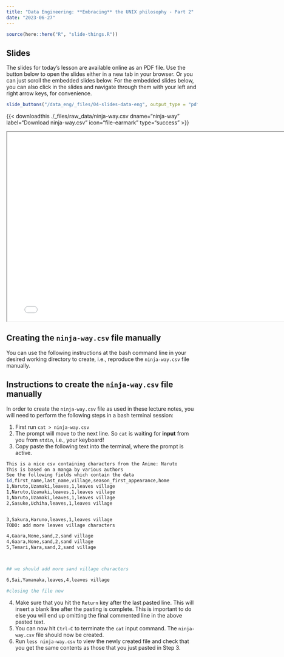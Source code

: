 ```yaml
---
title: "Data Engineering: **Embracing** the UNIX philosophy - Part 2"
date: "2023-06-27"
---
```


```r
source(here::here("R", "slide-things.R"))
```

## Slides

The slides for today's lesson are available online as an PDF file. Use the 
button below to open the slides either in a new tab in your browser. Or you can
just scroll the embedded slides below. For the embedded slides below, you can 
also click in the slides and navigate through them with your left and right 
arrow keys, for convenience.

```r
slide_buttons("/data_eng/_files/04-slides-data-eng", output_type = "pdf")
```
{{\< downloadthis ./_files/raw_data/ninja-way.csv
dname="ninja-way" label="Download ninja-way.csv" icon="file-earmark"
type="success" \>}}

```{=html}
<iframe width="780" height="500" src="/data_eng/_files/04-slides-data-eng.pdf" title="Lecture 4"></iframe>
```

## Creating the `ninja-way.csv` file manually

You can use the following instructions at the bash command line in your desired
working directory to create, i.e., reproduce the `ninja-way.csv` file manually.

::: {.callout-note collapse="true"}

## Instructions to create the `ninja-way.csv` file manually

In order to create the `ninja-way.csv` file as used in these lecture notes, you
will need to perform the following steps in a bash terminal session:

1.  First run `cat > ninja-way.csv`
2.  The prompt will move to the next line. So `cat` is waiting for **input**
    from you from `stdin`, i.e., your keyboard!
3.  Copy paste the following text into the terminal, where the prompt is active.

```bash
This is a nice csv containing characters from the Anime: Naruto
This is based on a manga by various authors
See the following fields which contain the data
id,first_name,last_name,village,season_first_appearance,home
1,Naruto,Uzamaki,leaves,1,leaves village
1,Naruto,Uzamaki,leaves,1,leaves village
1,Naruto,Uzamaki,leaves,1,leaves village
2,Sasuke,Uchiha,leaves,1,leaves village


3,Sakura,Haruno,leaves,1,leaves village
TODO: add more leaves village characters

4,Gaara,None,sand,2,sand village
4,Gaara,None,sand,2,sand village
5,Temari,Nara,sand,2,sand village



## we should add more sand village characters

6,Sai,Yamanaka,leaves,4,leaves village

#closing the file now

```
4.  Make sure that you hit the `Return` key after the last pasted line. This
    will insert a blank line after the pasting is complete. This is important to
    do else you will end up omitting the final commented line in the above
    pasted text.
5.  You can now hit `Ctrl-C` to terminate the `cat` input command. The
    `ninja-way.csv` file should now be created.
6.  Run `less ninja-way.csv` to view the newly created file and check that you
    get the same contents as those that you just pasted in Step 3.

:::
